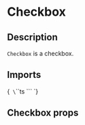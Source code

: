 
<Meta title="Inputs/Checkbox" of={InputCheckboxStories} />

# Checkbox

## Description

`Checkbox` is a checkbox.

## Imports

<Markdown>{`
\`\`\`ts
\`\`\`
`}</Markdown>

<Primary />

## Checkbox props

<ArgsTable of={InputCheckbox} />




